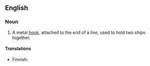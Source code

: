 ==English==

===Noun===
{{en-noun|sg=[[grappling]] [[iron]]}}

# {{nautical}} A metal [[hook]], attached to the end of a line, used to hold two ships together.

====Translations====
{{trans-top|metal hook used to hold two ships together}}
* Finnish: {{t-|fi|entraushaka}}
{{trans-mid}}
{{trans-bottom}}